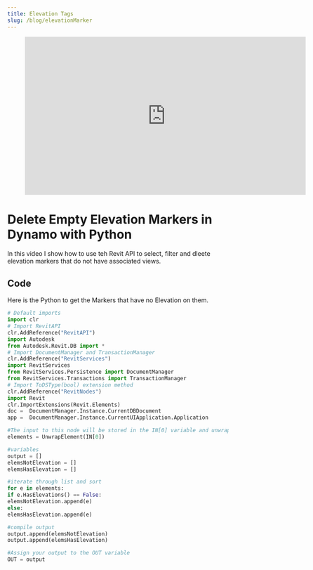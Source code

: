```yaml
---
title: Elevation Tags
slug: /blog/elevationMarker
---
```


<figure class="video_container">
  <iframe title="vimeo-player" src="https://player.vimeo.com/video/123620912?h=69a74b37ea" width="640" height="360" frameborder="0" allowfullscreen></iframe>
</figure>

# Delete Empty Elevation Markers in Dynamo with Python
In this video I show how to use teh Revit API to select, filter and dleete elevation markers that do not have associated views.

## Code
 Here is the Python to get the Markers that have no Elevation on them.

```Python
# Default imports
import clr
# Import RevitAPI
clr.AddReference("RevitAPI")
import Autodesk
from Autodesk.Revit.DB import *
# Import DocumentManager and TransactionManager
clr.AddReference("RevitServices")
import RevitServices
from RevitServices.Persistence import DocumentManager
from RevitServices.Transactions import TransactionManager
# Import ToDSType(bool) extension method
clr.AddReference("RevitNodes")
import Revit
clr.ImportExtensions(Revit.Elements)
doc =  DocumentManager.Instance.CurrentDBDocument
app =  DocumentManager.Instance.CurrentUIApplication.Application

#The input to this node will be stored in the IN[0] variable and unwrap element
elements = UnwrapElement(IN[0])

#variables
output = []
elemsNotElevation = []
elemsHasElevation = []

#iterate through list and sort
for e in elements:
if e.HasElevations() == False:
elemsNotElevation.append(e)
else:
elemsHasElevation.append(e)

#compile output
output.append(elemsNotElevation)
output.append(elemsHasElevation)

#Assign your output to the OUT variable
OUT = output
```